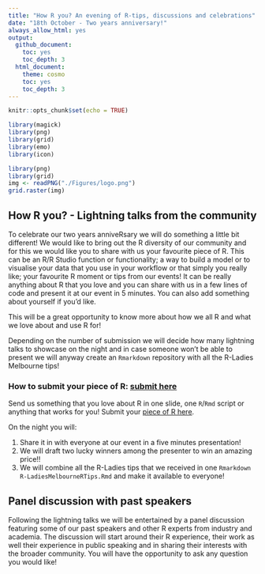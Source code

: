 ```yaml
---
title: "How R you? An evening of R-tips, discussions and celebrations"
date: "18th October - Two years anniversary!"
always_allow_html: yes
output:
  github_document:
    toc: yes
    toc_depth: 3
  html_document:
    theme: cosmo
    toc: yes
    toc_depth: 3
---
```



```r
knitr::opts_chunk$set(echo = TRUE)

library(magick)
library(png)
library(grid)
library(emo)
library(icon)
```


```r
library(png)
library(grid)
img <- readPNG("./Figures/logo.png")
grid.raster(img)
```

## How R you? - Lightning talks from the community

To celebrate our two years anniveRsary we will do something a little bit different! We would like to bring out the R diversity of our community and for this we would like you to share with us your favourite piece of R. This can be an R/R Studio function or functionality; a way to build a model or to visualise your data that you use in your workflow or that simply you really like; your favourite R moment or tips from our events! 
It can be really anything about R that you love and you can share with us in a few lines of code and present it at our event in 5 minutes. You can also add something about yourself if you’d like.

This will be a great opportunity to know more about how we all R and what we love about and use R for!

Depending on the number of submission we will decide how many lightning talks to showcase on the night and in case someone won’t be able to present we will anyway create an `Rmarkdown` repository with all the R-Ladies Melbourne tips!

### How to submit your piece of R: [submit here](https://goo.gl/forms/9aMM5V7aT5X4A41x1)

Send us something that you love about R in one slide, one `R`/`Rmd` script or anything that works for you! Submit your [piece of R here](https://goo.gl/forms/9aMM5V7aT5X4A41x1). 

On the night you will:

1. Share it in with everyone at our event in a five minutes presentation! 
2. We will draft two lucky winners among the presenter to win an amazing price!!
3. We will combine all the R-Ladies tips that we received in one `Rmarkdown` `R-LadiesMelbourneRTips.Rmd` and make it available to everyone!

## Panel discussion with past speakers

Following the lightning talks we will be entertained by a panel discussion featuring some of our past speakers and other R experts from industry and academia. The discussion will start around their R experience, their work as well their experience in public speaking and in sharing their interests with the broader community. You will have the opportunity to ask any question you would like!


